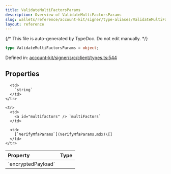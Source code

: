 ```yaml
---
title: ValidateMultiFactorsParams
description: Overview of ValidateMultiFactorsParams
slug: wallets/reference/account-kit/signer/type-aliases/ValidateMultiFactorsParams
layout: reference
---
```


{/* This file is auto-generated by TypeDoc. Do not edit manually. */}

```ts
type ValidateMultiFactorsParams = object;
```

Defined in: [account-kit/signer/src/client/types.ts:544](https://github.com/alchemyplatform/aa-sdk/blob/dc58c113ff1eeb06d4b3f76c505cbbaad47db8fc/account-kit/signer/src/client/types.ts#L544)

## Properties

<table>
  <thead>
    <tr>
      <th align="left">Property</th>
      <th align="left">Type</th>
    </tr>
  </thead>

  <tbody>
    <tr>
      <td>
        <a id="encryptedpayload" /> `encryptedPayload`
      </td>

      <td>
        `string`
      </td>
    </tr>

    <tr>
      <td>
        <a id="multifactors" /> `multiFactors`
      </td>

      <td>
        [`VerifyMfaParams`](VerifyMfaParams.mdx)\[]
      </td>
    </tr>

  </tbody>
</table>
